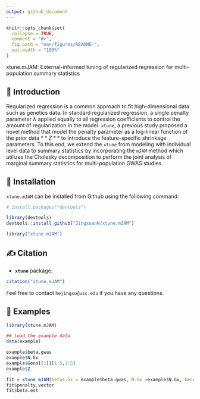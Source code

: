 ```yaml
---
output: github_document
---
```


<!-- README.md is generated from README.Rmd. Please edit that file -->

```r
knitr::opts_chunk$set(
  collapse = TRUE,
  comment = "#>",
  fig.path = "man/figures/README-",
  out.width = "100%"
)
```

xtune.mJAM: External-informed tuning of regularized regression for multi-population summary statistics

<!-- badges: start -->
<!-- badges: end -->

&#x1F4D7;  Introduction
-----------------------

Regularized regression is a common approach to fit high-dimensional data such as genetics data. In standard regularized regression, a single penalty parameter $\lambda$ applied equally to all regression coefficients to control the amount of regularization in the model. `xtune`, a previous study proposed a novel method that model the penalty parameter as a log-linear function of the prior data $**Z**$ to introduce the feature-specific shrinkage parameters. To this end, we extend the `xtune` from modeling with individual level data to summary statistics by incorporating the `mJAM` method which utilizes the Cholesky decomposition to perform the joint analysis of marginal summary statistics for multi-population GWAS studies.


&#x1F4D9;  Installation
-----------------------
`xtune.mJAM` can be installed from Github using the following command:

``` r
# install.packages("devtools")

library(devtools)
devtools::install_github("JingxuanH/xtune.mJAM")

library("xtune.mJAM")
```


&#x270D; Citation
-----------------------

* **`xtune`** package:
```r
citation("xtune.mJAM")
```

Feel free to contact `hejingxu@usc.edu` if you have any questions.


&#x1F4D8;  Examples
-------------------

```r
library(xtune.mJAM)

## load the example data
data(example)
```

```r
example$beta.gwas
example$N.Gx
example$Geno[[1]][1:5,1:5]
example$Z
```

```r
fit = xtune_mJAM(betas.Gx = example$beta.gwas, N.Gx =example$N.Gx, Geno = example$Geno, Z = example$Z, c = 0.5)
fit$penalty.vector
fit$beta.est
```




